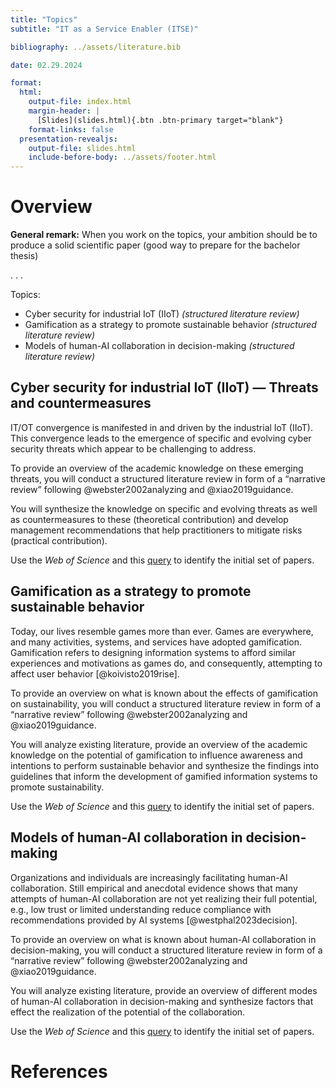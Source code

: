 ```yaml
---
title: "Topics"
subtitle: "IT as a Service Enabler (ITSE)"

bibliography: ../assets/literature.bib

date: 02.29.2024

format: 
  html:
    output-file: index.html
    margin-header: | 
      [Slides](slides.html){.btn .btn-primary target="blank"}
    format-links: false
  presentation-revealjs:
    output-file: slides.html 
    include-before-body: ../assets/footer.html  
---
```



# Overview

**General remark:** When you work on the topics, your ambition should be to produce a solid scientific paper (good way to prepare for the bachelor thesis)

. . .

Topics:

:::{.incremental}
- Cyber security for industrial IoT (IIoT) *(structured literature review)*
- Gamification as a strategy to promote sustainable behavior *(structured literature review)*
- Models of human-AI collaboration in decision-making *(structured literature review)*
:::

## Cyber security for industrial IoT (IIoT) — Threats and countermeasures

IT/OT convergence is manifested in and driven by the industrial IoT (IIoT). This convergence leads to the emergence of specific and evolving cyber security threats which appear to be challenging to address.

To provide an overview of the academic knowledge on these emerging threats, you will conduct a structured literature review in form of a "narrative review" following @webster2002analyzing and @xiao2019guidance.

You will synthesize the knowledge on specific and evolving threats as well as countermeasures to these (theoretical contribution) and develop management recommendations that help practitioners to mitigate risks (practical contribution).

Use the *Web of Science* and this [query](https://www-webofscience-com.ezproxy.hnu.de/wos/woscc/summary/75992ba7-644d-4138-8108-250bf2fe9b36-a55737c1/relevance/1) to identify the initial set of papers.

## Gamification as a strategy to promote sustainable behavior

Today, our lives resemble games more than ever. Games are everywhere, and many activities, systems, and services have adopted gamification. Gamification refers to designing information systems to afford similar experiences and motivations as games do, and consequently, attempting to affect user behavior [@koivisto2019rise].

To provide an overview on what is known about the effects of gamification on sustainability, you will conduct a structured literature review in form of a "narrative review" following @webster2002analyzing and @xiao2019guidance.

You will analyze existing literature, provide an overview of the academic knowledge on the potential of gamification to influence awareness and intentions to perform sustainable behavior and synthesize the findings into guidelines that inform the development of gamified information systems to promote sustainability.

Use the *Web of Science* and this [query](https://www-webofscience-com.ezproxy.hnu.de/wos/woscc/summary/62f3659f-72f9-4e39-9a36-c60aae4eade2-a557b802/relevance/1) to identify the initial set of papers.

## Models of human-AI collaboration in decision-making

Organizations and individuals are increasingly facilitating human-AI collaboration. Still empirical and anecdotal evidence shows that many attempts of human-AI collaboration are not yet realizing their full potential, e.g., low trust or limited understanding reduce compliance with recommendations provided by  AI systems [@westphal2023decision].

To provide an overview on what is known about human-AI collaboration in decision-making, you will conduct a structured literature review in form of a "narrative review" following @webster2002analyzing and @xiao2019guidance.

You will analyze existing literature, provide an overview of different modes of human-AI collaboration in decision-making and synthesize factors that effect the realization of the potential of the collaboration.

Use the *Web of Science* and this [query](https://www-webofscience-com.ezproxy.hnu.de/wos/woscc/summary/ba15234c-42ca-4bba-b992-6013303c08c3-a558eda9/relevance/1) to identify the initial set of papers.


# References
::: {#refs}
:::